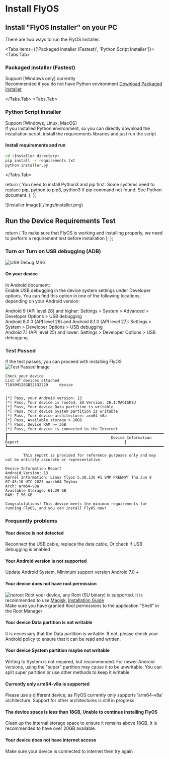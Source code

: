 
# Install FlyOS

## Install "FlyOS Installer" on your PC

There are two ways to run the FlyOS Installer:    
 
<Tabs items={['Packaged installer (Fastest)', 'Python Script Installer']}>
  <Tabs.Tab>
### Packaged installer (Fastest)
Support [Windows only] currently   
Recommended if you do not have Python environment
[Download Packaged Installer](https://github.com/DigitalPlatDev/FlyOS-Installer)

  </Tabs.Tab>
  <Tabs.Tab>
### Python Script Installer
Support [Windows, Linux, MacOS]    
If you Installed Python environment, so you can directly download the installation script, install the requirements libraries and just run the script
#### Install requirements and run
```bash filename="Script" copy
cd <Installer directory>
pip install -r requirements.txt
python installer.py
```
  </Tabs.Tab>
</Tabs>



return (
    <Callout type="info" emoji="ℹ️">
    You need to install Python3 and pip first. Some systems need to replace pip, python to pip3, python3 if pip command not found. See Python document.
    </Callout>
  );
};

<Tips1/>
![Installer Image](./imgs/installer.png)

## Run the Device Requirements Test

return (
    <Callout emoji="💡">
    To make sure that FlyOS is working and installing properly, we need to perform a requirement test before installation
    </Callout>
  );
};

<Tips2/>

### Turn on Turn on USB debugging (ADB)
![USB Debug MSG](./imgs/usbdebugmsg.png)

#### On your device
In Android document:    
Enable USB debugging in the device system settings under Developer options. You can find this option in one of the following locations, depending on your Android version:    

Android 9 (API level 28) and higher: Settings > System > Advanced > Developer Options > USB debugging    
Android 8.0.0 (API level 26) and Android 8.1.0 (API level 27): Settings > System > Developer Options > USB debugging    
Android 7.1 (API level 25) and lower: Settings > Developer Options > USB debugging    
### Test Passed
If the test passes, you can proceed with installing FlyOS
![Test Passed Image](./imgs/testpass.png)
```text filename="Test Result" copy
Check your device
List of devices attached
T1030M128GB22532229     device


[*] Pass, your Android version: 13
[*] Pass, Your device is rooted, SU Version: 26.1:MAGISKSU
[*] Pass, Your device Data partition is writable
[*] Pass, Your device System partition is writable
[*] Pass, Your device architecture: arm64-v8a
[*] Pass, Available storage > 20GB
[*] Pass, Device RAM >= 3GB
[*] Pass, Your device is connected to the Internet
┏━━━━━━━━━━━━━━━━━━━━━━━━━━━━━━━━━━━━━━━━━━━━━━━━━━━━━━━━━━━━━━━━━━━━━━━━━━━━━━━━━━━━━━━━━━━━━━━━━━━━━━━━━━━━━━━━━━━━━━┓
┃                                              Device Information Report                                               ┃
┗━━━━━━━━━━━━━━━━━━━━━━━━━━━━━━━━━━━━━━━━━━━━━━━━━━━━━━━━━━━━━━━━━━━━━━━━━━━━━━━━━━━━━━━━━━━━━━━━━━━━━━━━━━━━━━━━━━━━━━┛

        This report is provided for reference purposes only and may not be entirely accurate or representative.

Device Information Report
Android Version: 13
Kernel Information: Linux flyos 5.10.136 #1 SMP PREEMPT Thu Jun 8 07:45:10 UTC 2023 aarch64 Toybox
Arch: arm64-v8a
Available Storage: 61.29 GB
RAM: 7.56 GB

Congratulations! This device meets the minimum requirements for running FlyOS, and you can install FlyOS now!
```
### Frequently problems
#### Your device is not detected
Reconnect the USB cable, replace the data cable, Or check if USB debugging is enabled
#### Your Android version is not supported
Update Android System, Minimum support version Android 7.0 +
#### Your device does not have root permission
![noroot](./imgs/noroot.png)
Root your device, any Root (SU binary) is supported. It is recommended to use [Magisk](https://github.com/topjohnwu/Magisk), [Installation Guide](https://topjohnwu.github.io/Magisk/install.html)    
Make sure you have granted Root permissions to the application "Shell" in the Root Manager
#### Your device Data partition is not writable
It is necessary that the Data partition is writable. If not, please check your Android policy to ensure that it can be read and written.
#### Your device System partition maybe not writable
Writing to System is not required, but recommended. For newer Android versions, using the "super" partition may cause it to be unwritable. You can split super partition or use other methods to keep it writable.
#### Currently only arm64-v8a is supported
Please use a different device, as FlyOS currently only supports 'arm64-v8a' architecture. Support for other architectures is still in progress
#### The device space is less than 18GB, Unable to continue installing FlyOS
Clean up the internal storage space to ensure it remains above 18GB. It is recommended to have over 20GB available.
#### Your device does not have internet access
Make sure your device is connected to internet then try again
